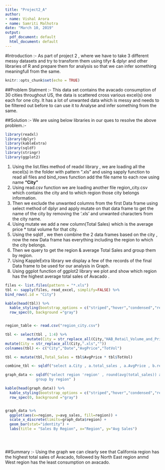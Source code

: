 ---
title: "Project2_A"
author:
- name: Vishal Arora
- name: Samriti Malhotra
date: "March 10, 2019"
output:
  pdf_document: default
  html_document: default
---

#Introduction :-
As part of project 2 , where we have to take 3 different messy datasets and try to transform them using tifyr & dplyr and other libraries of R and prepare them for analysis so that we can infer something meaningfull from the same.
```{r setup, include=FALSE}
knitr::opts_chunk$set(echo = TRUE)

```
##Problem Statment :-
This data set contains the avacado consumption of 30 cities throughout US, the data is scattered cross various excel(s) one each for one city. It has a lot of unwanted data which is messy and needs to be filtered out before to can use it to Analyse and infer something from the same.



##Solution :-
We are using below libraries in our ques to resolve the above problem.:-
```{r include=FALSE}
library(readxl)
library(dplyr)
library(kableExtra)
library(sqldf)
library(stringr)
library(ggplot2)

```


1) Using the list.files method of readxl library , we are loading all the excel(s) in the folder with pattern ".xls" and using sapply function to read all files and bind_rows function add the file name  to each row using name **"City"**
2) Using read.csv function we are loading another file region_city.csv which contains the  city and to which region those city belongs information.
3) Then we exclude the unwanted columns from the first Data frame using select method of dplyr and apply mutate on that data frame to get the name of the city by removing the '.xls' and unwanted characters from the city name.
4) Using mutate we add a new column(Total Sales) which is the average price * total volume for that city.
5) Using the sqldf , we then combine the 2 data frames based on the city , now the new Data frame has everything including the region to which the city belongs.
6) Then we query to get the region & average Total Sales and group them by region.
7) Using KappleExtra library we display a few of the records of the final Data frame to be used for our analysis in Graph.
8) Using ggplot function of ggplot2 library we plot and show which region has the highest average total sales of Avacado .

```{r}
files <- list.files(pattern = "*.xls")
tbl <- sapply(files, read_excel, simplify=FALSE) %>%
bind_rows(.id = "City")

kable(head(tbl)) %>% 
  kable_styling(bootstrap_options = c("striped","hover","condensed","responsive"),full_width   = F,position = "left",font_size = 12) %>%
  row_spec(0, background ="gray") 


region_table <- read.csv("region_city.csv")

tbl <- select(tbl , 1:4) %>%
          mutate(City = str_replace_all(City,"HAB_Retail_Volume_and_Price_2018_conventional_",""))  %>%
mutate(City = str_replace_all(City,".xls","")) 
colnames(tbl) <- c("City","Date","AvgPrice","TotVol")

tbl <- mutate(tbl,Total_Sales = tbl$AvgPrice * tbl$TotVol)

combine_tbl <- sqldf("select a.City , a.total_sales , a.AvgPrice , b.region from tbl a left outer join region_table b on upper(a.city) = upper(b.city)" ) 

graph_data <- sqldf("select region 'region' , round(avg(total_sales)) avg_sales  from combine_tbl
              group by region" )

kable(head(graph_data)) %>% 
  kable_styling(bootstrap_options = c("striped","hover","condensed","responsive"),full_width   = F,position = "left",font_size = 12) %>%
  row_spec(0, background ="gray") 


graph_data %>%
  ggplot(aes(x=region, y=avg_sales, fill=region)) + 
  scale_x_discrete(limits=graph_data$region) + 
  geom_bar(stat="identity") + 
  labs(title = "Sales By Region", x="Region", y="Avg Sales")  
  
  



```

##Summary :-
 Using the graph we can clearly see that California region has the highest total sales of Avacado, followed by North East region anmd West region has the least consumption on avacado.
